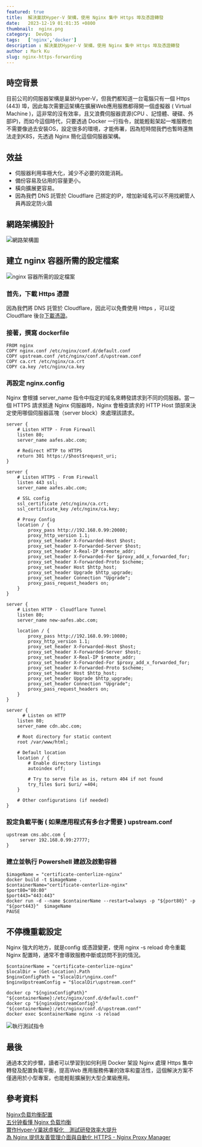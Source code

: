 ```yaml
---
featured: true
title:  解決巢狀Hyper-V 架構，使用 Nginx 集中 Https 埠及憑證轉發
date:   2023-12-19 01:01:35 +0800
thumbnail:  nginx.png
category:  DevOps
tags:   ['nginx','docker']
description : 解決巢狀Hyper-V 架構，使用 Nginx 集中 Https 埠及憑證轉發
author : Mark Ku
slug: nginx-https-forwarding
---
```

## 時空背景
目前公司的伺服器架構是巢狀Hyper-V，但我們都知道一台電腦只有一個 Https (443) 埠，因此每次需要這架構在擴展Web應用服務都得開一個虛擬器 ( Virtual Machine )，這非常的沒有效率，且又浪費伺服器資源(CPU 、記憶體、硬碟、外部IP)，而如今這個時代，只要透過 Docker 一行指令，就能輕鬆架起一堆服務也不需要像過去安裝OS，設定很多的環境，才能佈署，因為短時間我們也暫時還無法走到K8S，先透過 Nginx 簡化這個伺服器架構。

## 效益
* 伺服器利用率極大化，減少不必要的效能消耗。
* 備份容易及佔用的容量更小。
* 橫向擴展更容易。
* 因為我們 DNS 託管於 Cloudflare 己挷定的IP，增加新域名可以不用找網管人員再設定防火牆

## 網路架構設計
![網路架構圖](1.png)

## 建立 nginx 容器所需的設定檔案
![nginx 容器所需的設定檔案](2.png)


### 首先，下載 Https 憑證
因為我們將 DNS 託管於 Cloudflare，因此可以免費使用 Https ，可以從 Cloudflare 後台[下載憑證](https://developers.cloudflare.com/ssl/client-certificates/create-a-client-certificate/)。

### 接著，撰寫 dockerfile 

```
FROM nginx
COPY nginx.conf /etc/nginx/conf.d/default.conf
COPY upstream.conf /etc/nginx/conf.d/upstream.conf
COPY ca.crt /etc/nginx/ca.crt
COPY ca.key /etc/nginx/ca.key

```

### 再設定 nginx.config 
Nginx 會根據 server_name 指令中指定的域名來轉發請求到不同的伺服器。當一個 HTTPS 請求抵達 Nginx 伺服器時，Nginx 會檢查請求的 HTTP Host 頭部來決定使用哪個伺服器區塊（server block）來處理該請求。

```
server {
    # Listen HTTP - From Firewall
    listen 80;
    server_name aafes.abc.com;

    # Redirect HTTP to HTTPS
    return 301 https://$host$request_uri;
}

server {
    # Listen HTTPS - From Firewall
    listen 443 ssl;
    server_name aafes.abc.com;

    # SSL config
    ssl_certificate /etc/nginx/ca.crt;
    ssl_certificate_key /etc/nginx/ca.key;

    # Proxy Config
    location / {
        proxy_pass http://192.168.0.99:20080;
        proxy_http_version 1.1;
        proxy_set_header X-Forwarded-Host $host;
        proxy_set_header X-Forwarded-Server $host;
        proxy_set_header X-Real-IP $remote_addr;
        proxy_set_header X-Forwarded-For $proxy_add_x_forwarded_for;
        proxy_set_header X-Forwarded-Proto $scheme;
        proxy_set_header Host $http_host;
        proxy_set_header Upgrade $http_upgrade;
        proxy_set_header Connection "Upgrade";
        proxy_pass_request_headers on;
    }
}
 
server {
    # Listen HTTP - Cloudflare Tunnel
    listen 80;
    server_name new-aafes.abc.com;

    location / {
        proxy_pass http://192.168.0.99:10080;
        proxy_http_version 1.1;
        proxy_set_header X-Forwarded-Host $host;
        proxy_set_header X-Forwarded-Server $host;
        proxy_set_header X-Real-IP $remote_addr;
        proxy_set_header X-Forwarded-For $proxy_add_x_forwarded_for;
        proxy_set_header X-Forwarded-Proto $scheme;
        proxy_set_header Host $http_host;
        proxy_set_header Upgrade $http_upgrade;
        proxy_set_header Connection "Upgrade";
        proxy_pass_request_headers on;
    }
}

server {
      # Listen on HTTP
    listen 80;
    server_name cdn.abc.com;

    # Root directory for static content
    root /var/www/html;

    # Default location
    location / {
        # Enable directory listings
        autoindex off;
		
		# Try to serve file as is, return 404 if not found
        try_files $uri $uri/ =404;
    }

    # Other configurations (if needed)
}

```

### 設定負載平衡 ( 如果應用程式有多台才需要 ) upstream.conf 

```
upstream cms.abc.com {
     server 192.168.0.99:27777;
}
```

### 建立並執行 Powershell 建啟及啟動容器
```
$imageName = "certificate-centerlize-nginx"
docker build -t $imageName . 
$containerName="certificate-centerlize-nginx"
$port80="80:80"
$port443="443:443"
docker run -d --name $containerName --restart=always -p "${port80}" -p "${port443}"  $imageName 
PAUSE
```
## 不停機重載設定
Nginx 強大的地方，就是config 或憑證變更，使用 nginx -s reload 命令重載 Nginx 配置時，通常不會導致服務中斷或訪問不到的情況。

```
$containerName = "certificate-centerlize-nginx"
$localDir = (Get-Location).Path
$nginxConfigPath = "$localDir\nginx.conf"
$nginxUpstreamConfig = "$localDir\upstream.conf"

docker cp "${nginxConfigPath}" "${containerName}:/etc/nginx/conf.d/default.conf"
docker cp "${nginxUpstreamConfig}" "${containerName}:/etc/nginx/conf.d/upstream.conf"
docker exec $containerName nginx -s reload
```
![執行測試指令](3.png)

## 最後
通過本文的步驟，讀者可以學習到如何利用 Docker 架設 Nginx 處理 Https 集中轉發及配置負載平衡，提高Web 應用服務佈署的效率和靈活性，這個解決方案不僅適用於小型專案，也能輕鬆擴展到大型企業級應用。

## 參考資料
[Nginx负载均衡配置](https://blog.csdn.net/xyang81/article/details/51702900)  
[五分钟看懂 Nginx 负载均衡](https://juejin.cn/post/6844904106541203464)  
[實作Hyper-V巢狀虛擬化　測試研發效率大提升](https://www.netadmin.com.tw/netadmin/zh-tw/feature/85DC7EDD93F546AF81E8EBAEE18B8992#google_vignette)  
[為 Nginx 提供友善管理介面與自動化 HTTPS - Nginx Proxy Manager](https://blog.darkthread.net/blog/nginx-proxy-manager/)

